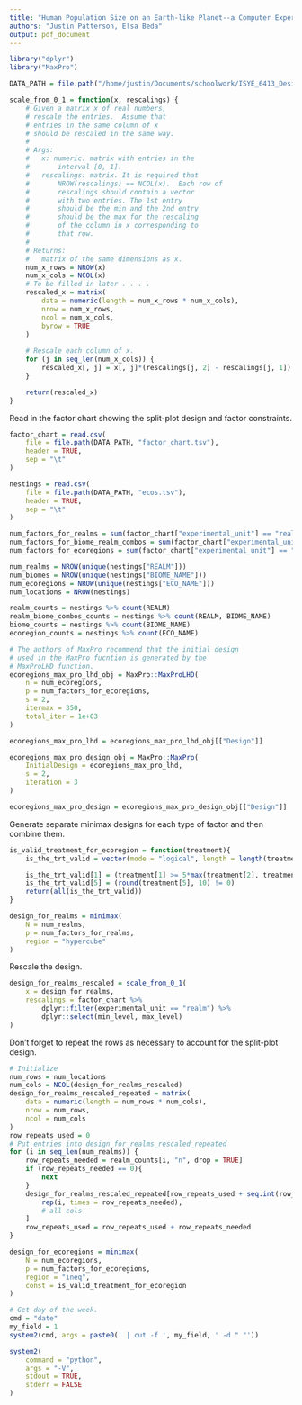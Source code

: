 ```yaml
---
title: "Human Population Size on an Earth-like Planet--a Computer Experiment"
authors: "Justin Patterson, Elsa Beda"
output: pdf_document
---
```


```r
library("dplyr")
library("MaxPro")
```

```r
DATA_PATH = file.path("/home/justin/Documents/schoolwork/ISYE_6413_Design_of_Exp/doe_group_project/data")
```


```r
scale_from_0_1 = function(x, rescalings) {
    # Given a matrix x of real numbers,
    # rescale the entries.  Assume that
    # entries in the same column of x
    # should be rescaled in the same way.
    #
    # Args:
    #   x: numeric. matrix with entries in the
    #       interval [0, 1].
    #   rescalings: matrix. It is required that
    #       NROW(rescalings) == NCOL(x).  Each row of 
    #       rescalings should contain a vector
    #       with two entries. The 1st entry
    #       should be the min and the 2nd entry
    #       should be the max for the rescaling
    #       of the column in x corresponding to 
    #       that row.
    #   
    # Returns:
    #   matrix of the same dimensions as x.
    num_x_rows = NROW(x)
    num_x_cols = NCOL(x)
    # To be filled in later . . . .
    rescaled_x = matrix(
        data = numeric(length = num_x_rows * num_x_cols), 
        nrow = num_x_rows, 
        ncol = num_x_cols, 
        byrow = TRUE
    )
    
    # Rescale each column of x.
    for (j in seq_len(num_x_cols)) {
        rescaled_x[, j] = x[, j]*(rescalings[j, 2] - rescalings[j, 1]) + rescalings[j, 1]
    }

    return(rescaled_x)
}
```

Read in the factor chart showing the split-plot design and factor constraints.

```r
factor_chart = read.csv(
    file = file.path(DATA_PATH, "factor_chart.tsv"),
    header = TRUE,
    sep = "\t"
)

nestings = read.csv(
    file = file.path(DATA_PATH, "ecos.tsv"),
    header = TRUE,
    sep = "\t"
)
```

```r
num_factors_for_realms = sum(factor_chart["experimental_unit"] == "realm")
num_factors_for_biome_realm_combos = sum(factor_chart["experimental_unit"] == "biome/realm combo")
num_factors_for_ecoregions = sum(factor_chart["experimental_unit"] == "ecoregion")
```

```r
num_realms = NROW(unique(nestings["REALM"]))
num_biomes = NROW(unique(nestings["BIOME_NAME"]))
num_ecoregions = NROW(unique(nestings["ECO_NAME"]))
num_locations = NROW(nestings)

realm_counts = nestings %>% count(REALM)
realm_biome_combos_counts = nestings %>% count(REALM, BIOME_NAME)
biome_counts = nestings %>% count(BIOME_NAME)
ecoregion_counts = nestings %>% count(ECO_NAME)
```

```r
# The authors of MaxPro recommend that the initial design 
# used in the MaxPro fucntion is generated by the 
# MaxProLHD function.
ecoregions_max_pro_lhd_obj = MaxPro::MaxProLHD(
    n = num_ecoregions,
    p = num_factors_for_ecoregions,
    s = 2,
    itermax = 350,
    total_iter = 1e+03
)

ecoregions_max_pro_lhd = ecoregions_max_pro_lhd_obj[["Design"]]
```

```r
ecoregions_max_pro_design_obj = MaxPro::MaxPro(
    InitialDesign = ecoregions_max_pro_lhd,
    s = 2,
    iteration = 3
)

ecoregions_max_pro_design = ecoregions_max_pro_design_obj[["Design"]]
```

Generate separate minimax designs for each type of factor and then combine them.

```r
is_valid_treatment_for_ecoregion = function(treatment){ 
    is_the_trt_valid = vector(mode = "logical", length = length(treatment))

    is_the_trt_valid[1] = (treatment[1] >= 5*max(treatment[2], treatment[3]))
    is_the_trt_valid[5] = (round(treatment[5], 10) != 0)
    return(all(is_the_trt_valid))
}
```

```r
design_for_realms = minimax(
    N = num_realms,
    p = num_factors_for_realms,
    region = "hypercube"
)
```

Rescale the design.

```r
design_for_realms_rescaled = scale_from_0_1(
    x = design_for_realms,
    rescalings = factor_chart %>%
        dplyr::filter(experimental_unit == "realm") %>%
        dplyr::select(min_level, max_level)
)
```

Don't forget to repeat the rows as necessary to
account for the split-plot design.

```r
# Initialize
num_rows = num_locations
num_cols = NCOL(design_for_realms_rescaled)
design_for_realms_rescaled_repeated = matrix(
    data = numeric(length = num_rows * num_cols),
    nrow = num_rows,
    ncol = num_cols
)
row_repeats_used = 0
# Put entries into design_for_realms_rescaled_repeated
for (i in seq_len(num_realms)) {
    row_repeats_needed = realm_counts[i, "n", drop = TRUE]
    if (row_repeats_needed == 0){
        next
    }
    design_for_realms_rescaled_repeated[row_repeats_used + seq.int(row_repeats_needed), ] = design_for_realms_rescaled[
        rep(i, times = row_repeats_needed), 
        # all cols
    ]
    row_repeats_used = row_repeats_used + row_repeats_needed 
}
```

```r
design_for_ecoregions = minimax(
    N = num_ecoregions,
    p = num_factors_for_ecoregions,
    region = "ineq",
    const = is_valid_treatment_for_ecoregion
)
```

```r
# Get day of the week.
cmd = "date"
my_field = 1
system2(cmd, args = paste0(' | cut -f ', my_field, ' -d " "'))
```

```r
system2(
    command = "python", 
    args = "-V", 
    stdout = TRUE,
    stderr = FALSE
)
```